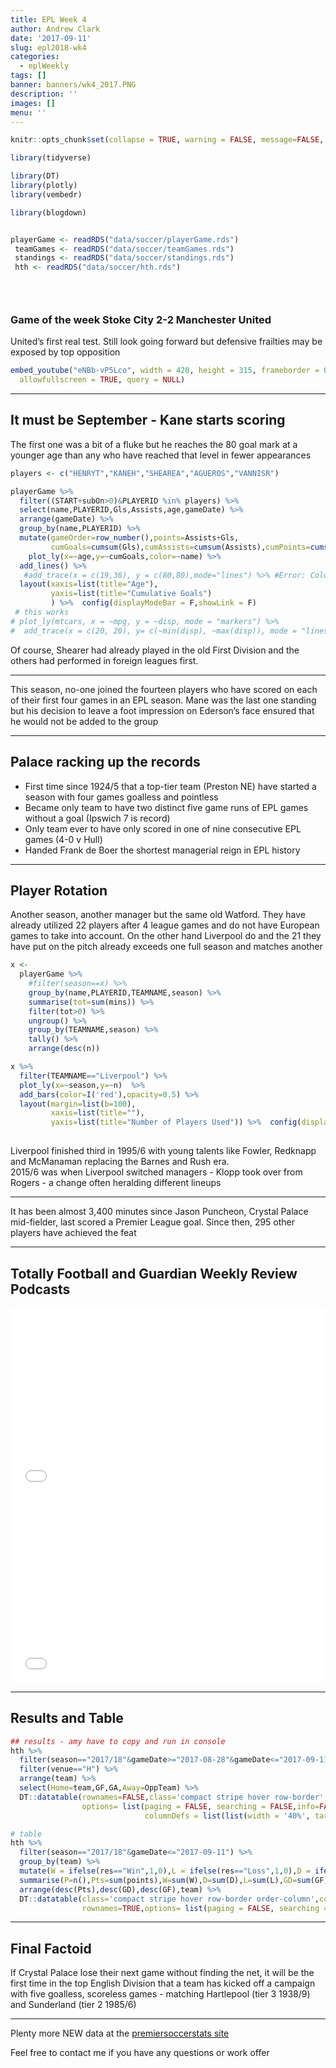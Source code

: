 ```yaml
---
title: EPL Week 4
author: Andrew Clark
date: '2017-09-11'
slug: epl2018-wk4
categories:
  - eplWeekly
tags: []
banner: banners/wk4_2017.PNG
description: ''
images: []
menu: ''
---
```



```r
knitr::opts_chunk$set(collapse = TRUE, warning = FALSE, message=FALSE, echo=FALSE)
```



```r



library(tidyverse)

library(DT)
library(plotly)
library(vembedr)

library(blogdown)


playerGame <- readRDS("data/soccer/playerGame.rds")
 teamGames <- readRDS("data/soccer/teamGames.rds")
 standings <- readRDS("data/soccer/standings.rds")
 hth <- readRDS("data/soccer/hth.rds")


 
```

### Game of the week Stoke City 2-2 Manchester United

United's first real test. Still look going forward but defensive frailties may be exposed by top opposition

```r

embed_youtube("eNBb-vP5Lco", width = 420, height = 315, frameborder = 0,
  allowfullscreen = TRUE, query = NULL) 


```


***
 
## It must be September - Kane starts scoring

The first one was a bit of a fluke but he reaches the 80 goal mark at a younger age than any who have reached that level in fewer appearances

```r

players <- c("HENRYT","KANEH","SHEAREA","AGUEROS","VANNISR")

playerGame %>% 
  filter((START+subOn>0)&PLAYERID %in% players) %>% 
  select(name,PLAYERID,Gls,Assists,age,gameDate) %>% 
  arrange(gameDate) %>% 
  group_by(name,PLAYERID) %>% 
  mutate(gameOrder=row_number(),points=Assists+Gls,
         cumGoals=cumsum(Gls),cumAssists=cumsum(Assists),cumPoints=cumsum(points)) %>% 
    plot_ly(x=~age,y=~cumGoals,color=~name) %>% 
  add_lines() %>% 
   #add_trace(x = c(19,36), y = c(80,80),mode="lines") %>% #Error: Columns `x`, `y` must be length 1 or 1152, not 2, 2
  layout(xaxis=list(title="Age"),
         yaxis=list(title="Cumulative Goals")
         ) %>%  config(displayModeBar = F,showLink = F)
 # this works        
# plot_ly(mtcars, x = ~mpg, y = ~disp, mode = "markers") %>%
#  add_trace(x = c(20, 20), y= c(~min(disp), ~max(disp)), mode = "lines")

```

 Of course, Shearer had already played in the old First Division and the others had performed in foreign leagues first.
 
*** 


<p class="factoid">This season, no-one joined the fourteen players who have scored on each of their first four games in an EPL season. Mane was the last one standing but his decision to leave a foot impression on Ederson's face ensured that he would not be added to the group</p>

***

## Palace racking up the records

 * First time since 1924/5 that a top-tier team (Preston NE) have started a season with four games goalless and pointless
 * Became only team to have two distinct five game runs of EPL games without a goal (Ipswich 7 is record)
 * Only team ever to have only scored in one of nine consecutive EPL games (4-0 v Hull)
 * Handed Frank de Boer the shortest managerial reign in EPL history
 
*** 


 
## Player Rotation

Another season, another manager but the same old Watford. They have already utilized 22 players after 4 league games and do not have European games to take into account. On the other hand Liverpool do and the 21 they have put on the pitch already exceeds one full season and matches another

```r

x <-
  playerGame %>% 
    #filter(season==x) %>% 
    group_by(name,PLAYERID,TEAMNAME,season) %>% 
    summarise(tot=sum(mins)) %>% 
    filter(tot>0) %>% 
    ungroup() %>% 
    group_by(TEAMNAME,season) %>% 
    tally() %>% 
    arrange(desc(n))

x %>% 
  filter(TEAMNAME=="Liverpool") %>% 
  plot_ly(x=~season,y=~n)  %>% 
  add_bars(color=I('red'),opacity=0.5) %>% 
  layout(margin=list(b=100),
         xaxis=list(title=""),
         yaxis=list(title="Number of Players Used")) %>%  config(displayModeBar = F,showLink = F)
         


```

Liverpool finished third in 1995/6 with young talents like Fowler, Redknapp and McManaman replacing the Barnes and Rush era.    
 2015/6 was when Liverpool switched managers - Klopp took over from Rogers - a change often heralding different lineups

***

<p class="factoid">It has been almost 3,400 minutes since Jason Puncheon, Crystal Palace mid-fielder,
last scored a Premier League goal. Since then, 295 other players have achieved the feat </p>

***

## Totally Football and Guardian Weekly Review Podcasts




<iframe width="100%" height="300" style="background-color:transparent; display:block; padding: 0; max-width: 700px;" frameborder="0" allowtransparency="allowtransparency" scrolling="no" src="//embeds.audioboom.com/posts/6289238-jaw-dropping-performances-by-mane-and-sane-as-frank-de-boer-is-shown-the-door/embed/v4?eid=AQAAACRJt1lW918A" title="audioBoom player"></iframe>

<iframe width="100%" height="300" style="background-color:transparent; display:block; padding: 0; max-width: 700px;" frameborder="0" allowtransparency="allowtransparency" scrolling="no" src="//embeds.audioboom.com/posts/6289276-controversial-dismissals-at-both-ends-of-the-premier-league-football-weekly/embed/v4?eid=AQAAAHJJt1l8918A" title="audioBoom player"></iframe>

***

## Results and Table

```r
## results - amy have to copy and run in console
hth %>% 
  filter(season=="2017/18"&gameDate>="2017-08-28"&gameDate<="2017-09-11") %>% ## may need to put in day later?
  filter(venue=="H") %>% 
  arrange(team) %>% 
  select(Home=team,GF,GA,Away=OppTeam) %>% 
  DT::datatable(rownames=FALSE,class='compact stripe hover row-border',colnames = c('', '', '', ''),
                options= list(paging = FALSE, searching = FALSE,info=FALSE,
                              columnDefs = list(list(width = '40%', targets = list(0,3)))),width=250)
```



```r


# table
hth %>% 
  filter(season=="2017/18"&gameDate<="2017-09-11") %>% 
  group_by(team) %>% 
  mutate(W = ifelse(res=="Win",1,0),L = ifelse(res=="Loss",1,0),D = ifelse(res=="Draw",1,0)) %>%
  summarise(P=n(),Pts=sum(points),W=sum(W),D=sum(D),L=sum(L),GD=sum(GF)-sum(GA),GF=sum(GF)) %>% 
  arrange(desc(Pts),desc(GD),desc(GF),team) %>%
  DT::datatable(class='compact stripe hover row-border order-column',colnames = c('', 'P', 'Pts', 'W','D', 'L', 'GD','GF'),
                rownames=TRUE,options= list(paging = FALSE, searching = FALSE,info=FALSE))


```


***

## Final Factoid

<p class="factoid">If Crystal Palace lose their next game without finding the net, it will be the first time in the top English Division that a team has kicked off a campaign with five goalless, scoreless games - matching Hartlepool (tier 3 1938/9) and Sunderland (tier 2 1985/6)</p>


---



Plenty more NEW data at the [premiersoccerstats site](https://mytinyshinys.shinyapps.io/premierLeague/)

Feel free to contact me if you have any questions or work offer